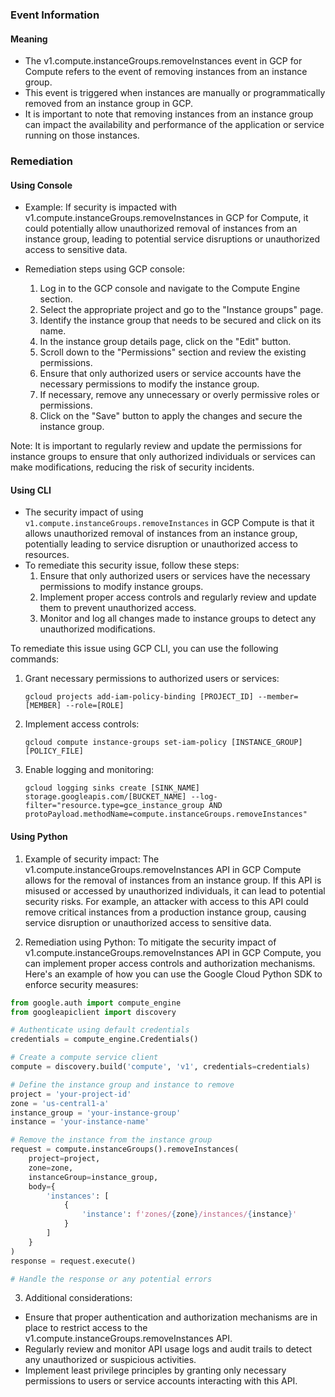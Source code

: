 
### Event Information

#### Meaning

- The v1.compute.instanceGroups.removeInstances event in GCP for Compute refers to the event of removing instances from an instance group.
- This event is triggered when instances are manually or programmatically removed from an instance group in GCP.
- It is important to note that removing instances from an instance group can impact the availability and performance of the application or service running on those instances.

### Remediation

#### Using Console

- Example: If security is impacted with v1.compute.instanceGroups.removeInstances in GCP for Compute, it could potentially allow unauthorized removal of instances from an instance group, leading to potential service disruptions or unauthorized access to sensitive data.

- Remediation steps using GCP console:
  1. Log in to the GCP console and navigate to the Compute Engine section.
  2. Select the appropriate project and go to the "Instance groups" page.
  3. Identify the instance group that needs to be secured and click on its name.
  4. In the instance group details page, click on the "Edit" button.
  5. Scroll down to the "Permissions" section and review the existing permissions.
  6. Ensure that only authorized users or service accounts have the necessary permissions to modify the instance group.
  7. If necessary, remove any unnecessary or overly permissive roles or permissions.
  8. Click on the "Save" button to apply the changes and secure the instance group.

Note: It is important to regularly review and update the permissions for instance groups to ensure that only authorized individuals or services can make modifications, reducing the risk of security incidents.

#### Using CLI

- The security impact of using `v1.compute.instanceGroups.removeInstances` in GCP Compute is that it allows unauthorized removal of instances from an instance group, potentially leading to service disruption or unauthorized access to resources.
- To remediate this security issue, follow these steps:
  1. Ensure that only authorized users or services have the necessary permissions to modify instance groups.
  2. Implement proper access controls and regularly review and update them to prevent unauthorized access.
  3. Monitor and log all changes made to instance groups to detect any unauthorized modifications.

To remediate this issue using GCP CLI, you can use the following commands:

1. Grant necessary permissions to authorized users or services:
   ```
   gcloud projects add-iam-policy-binding [PROJECT_ID] --member=[MEMBER] --role=[ROLE]
   ```

2. Implement access controls:
   ```
   gcloud compute instance-groups set-iam-policy [INSTANCE_GROUP] [POLICY_FILE]
   ```

3. Enable logging and monitoring:
   ```
   gcloud logging sinks create [SINK_NAME] storage.googleapis.com/[BUCKET_NAME] --log-filter="resource.type=gce_instance_group AND protoPayload.methodName=compute.instanceGroups.removeInstances"
   ```

#### Using Python

1. Example of security impact: The v1.compute.instanceGroups.removeInstances API in GCP Compute allows for the removal of instances from an instance group. If this API is misused or accessed by unauthorized individuals, it can lead to potential security risks. For example, an attacker with access to this API could remove critical instances from a production instance group, causing service disruption or unauthorized access to sensitive data.

2. Remediation using Python: To mitigate the security impact of v1.compute.instanceGroups.removeInstances API in GCP Compute, you can implement proper access controls and authorization mechanisms. Here's an example of how you can use the Google Cloud Python SDK to enforce security measures:

```python
from google.auth import compute_engine
from googleapiclient import discovery

# Authenticate using default credentials
credentials = compute_engine.Credentials()

# Create a compute service client
compute = discovery.build('compute', 'v1', credentials=credentials)

# Define the instance group and instance to remove
project = 'your-project-id'
zone = 'us-central1-a'
instance_group = 'your-instance-group'
instance = 'your-instance-name'

# Remove the instance from the instance group
request = compute.instanceGroups().removeInstances(
    project=project,
    zone=zone,
    instanceGroup=instance_group,
    body={
        'instances': [
            {
                'instance': f'zones/{zone}/instances/{instance}'
            }
        ]
    }
)
response = request.execute()

# Handle the response or any potential errors
```

3. Additional considerations:
- Ensure that proper authentication and authorization mechanisms are in place to restrict access to the v1.compute.instanceGroups.removeInstances API.
- Regularly review and monitor API usage logs and audit trails to detect any unauthorized or suspicious activities.
- Implement least privilege principles by granting only necessary permissions to users or service accounts interacting with this API.

